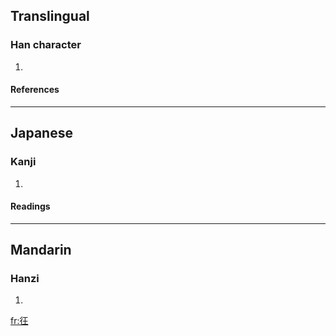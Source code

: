 ==Translingual==
===Han character===
{{Han char|rn=60|rad=彳|as=04|sn=7|four=|canj=竹人一土 (HOMG), X竹人一土 (XHOMG)}}
# {{defn|Han|sort=彳04}}
====References====
{{Han ref|kx=0365.200|dkj=10058|dj=0685.130|hdz=20814.070|uh=5F7A|ud=24442}}
----
==Japanese==
===Kanji===
{{ja-kanji|grade=|rs=彳04}}
# {{defn|Japanese}} 
====Readings====
{{ja-readings|on=[[おう]] (ō)|kun=[[いそぎゆく]] (isogiyuku)}}
----
==Mandarin==
===Hanzi===
{{cmn-hanzi|pin=[[wáng]] (wang2)|wg=wang<sup>2</sup>}}
# {{defn|Mandarin}}

[[fr:彺]]